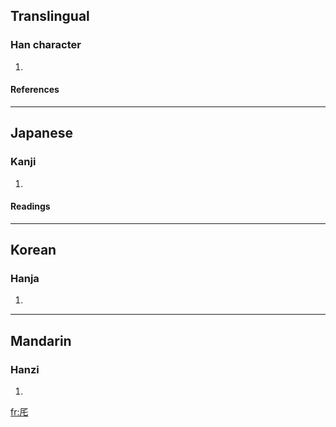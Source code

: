 ==Translingual==
===Han character===
{{Han char|rad=厂|as=03|sn=5|four=|canj=一竹心 (MHP)}}
# {{defn|Han}}
====References====
{{Han ref|kx=0160.200|dkj=02895|dj=0367.050|hdz=10068.110|uh=5387|ud=21383}}
----
==Japanese==
===Kanji===
{{ja-kanji|grade=|rs=厂03}}
# {{defn|Japanese}} 
====Readings====
{{ja-readings|on=[[たく]] (taku), [[ちゃく]] (chaku)|kun=[[ひらく]] (hiraku)}}
----
==Korean==
===Hanja===
{{ko-hanja|hangeul=책|rv=chaek|mr=ch'aek}}
# {{defn|Korean}}
----
==Mandarin==
===Hanzi===
{{cmn-hanzi|pin=[[zhé]] (zhe2)|wg=che<sup>2</sup>}}
# {{defn|Mandarin}}

[[fr:厇]]